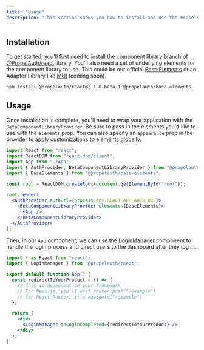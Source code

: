 ```yaml
---
title: "Usage"
description: "This section shows you how to install and use the PropelAuth component library in your application."
---
```


## Installation

To get started, you'll first need to install the component library branch of [@PropelAuth/react](https://github.com/PropelAuth/react) library. You'll also need a set of underlying elements for the component library to use. This could be our official [Base Elements](https://github.com/PropelAuth/base-elements) or an Adapter Library like [MUI](/component-library/adapter-libraries/mui) (coming soon).

```shell
npm install @propelauth/react@2.1.0-beta.1 @propelauth/base-elements
```

## Usage

Once installation is complete, you'll need to wrap your application with the `BetaComponentLibraryProvider`. Be sure to pass in the elements you'd like to use with the `elements` prop. You can also specify an `appearance` prop in the provider to apply [customizations](/component-library/getting-started/customization) to elements globally.

```jsx
import React from "react";
import ReactDOM from "react-dom/client";
import App from "./App";
import { AuthProvider, BetaComponentLibraryProvider } from "@propelauth/react";
import { BaseElements } from "@propelauth/base-elements";

const root = ReactDOM.createRoot(document.getElementById("root"));

root.render(
  <AuthProvider authUrl={process.env.REACT_APP_AUTH_URL}>
    <BetaComponentLibraryProvider elements={BaseElements}>
      <App />
    </BetaComponentLibraryProvider>
  </AuthProvider>
);
```

Then, in our `App` component, we can use the [LoginManager](/component-library/components/login-manager) component to handle the login process and direct users to the dashboard after they log in.

```jsx
import * as React from "react";
import { LoginManager } from "@propelauth/react";

export default function App() {
  const redirectToYourProduct = () => {
    // This is dependent on your framework
    // For Next.js, you'll want router.push("/example")
    // for React Router, it's navigate("/example")
  };

  return (
    <div>
      <LoginManager onLoginCompleted={redirectToYourProduct} />
    </div>
  );
}
```
